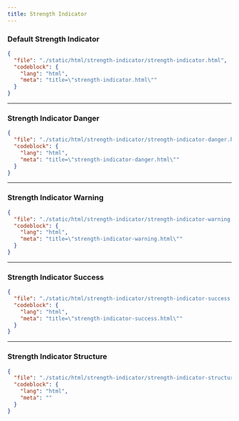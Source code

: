 ```yaml
---
title: Strength Indicator
---
```


### Default Strength Indicator

<ComponentPreview src="/strength-indicator/strength-indicator" />

```json doc-gen:file
{
  "file": "./static/html/strength-indicator/strength-indicator.html",
  "codeblock": {
    "lang": "html",
    "meta": "title=\"strength-indicator.html\""
  }
}
```

---

### Strength Indicator Danger

<ComponentPreview src="/strength-indicator/strength-indicator-danger" />

```json doc-gen:file
{
  "file": "./static/html/strength-indicator/strength-indicator-danger.html",
  "codeblock": {
    "lang": "html",
    "meta": "title=\"strength-indicator-danger.html\""
  }
}
```

---

### Strength Indicator Warning

<ComponentPreview src="/strength-indicator/strength-indicator-warning" />

```json doc-gen:file
{
  "file": "./static/html/strength-indicator/strength-indicator-warning.html",
  "codeblock": {
    "lang": "html",
    "meta": "title=\"strength-indicator-warning.html\""
  }
}
```

---

### Strength Indicator Success

<ComponentPreview src="/strength-indicator/strength-indicator-success" />

```json doc-gen:file
{
  "file": "./static/html/strength-indicator/strength-indicator-success.html",
  "codeblock": {
    "lang": "html",
    "meta": "title=\"strength-indicator-success.html\""
  }
}
```

---

### Strength Indicator Structure

```json doc-gen:file
{
  "file": "./static/html/strength-indicator/strength-indicator-structure.html",
  "codeblock": {
    "lang": "html",
    "meta": ""
  }
}
```